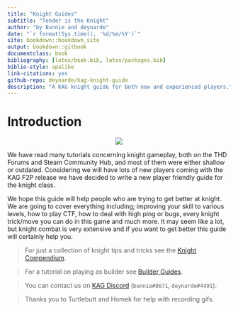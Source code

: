 ```yaml
---
title: "Knight Guides"
subtitle: "Tender is the Knight"
author: "by Bunnie and deynarde"
date: "`r format(Sys.time(), '%d/%m/%Y')`"
site: bookdown::bookdown_site
output: bookdown::gitbook
documentclass: book
bibliography: [latex/book.bib, latex/packages.bib]
biblio-style: apalike
link-citations: yes
github-repo: deynarde/kag-knight-guide
description: "A KAG knight guide for both new and experienced players."
---
```


# Introduction {-}

<p align="center">
  <img src="imgs/logo.png">
</p>

We have read many tutorials concerning knight gameplay, both on the THD Forums and Steam Community Hub, and most of them were either shallow or outdated. Considering we will have lots of new players coming with the KAG F2P release we have decided to write a new player friendly guide for the knight class.

We hope this guide will help people who are trying to get better at knight. We are going to cover everything including; improving your skill to various levels, how to play CTF, how to deal with high ping or bugs, every knight trick/move you can do in this game and much more. It may seem like a lot, but knight combat is very extensive and if you want to get better this guide will certainly help you.

> For just a collection of knight tips and tricks see the [Knight Compendium](https://deynarde.github.io/kag-knight-compendium/).

> For a tutorial on playing as builder see [Builder Guides](https://deynarde.github.io/kag-builder-guide/).

> You can contact us on [KAG Discord](https://discord.gg/kag) (`bunnie#8671`, `deynarde#4491`).

> Thanks you to Turtlebutt and Homek for help with recording gifs.
